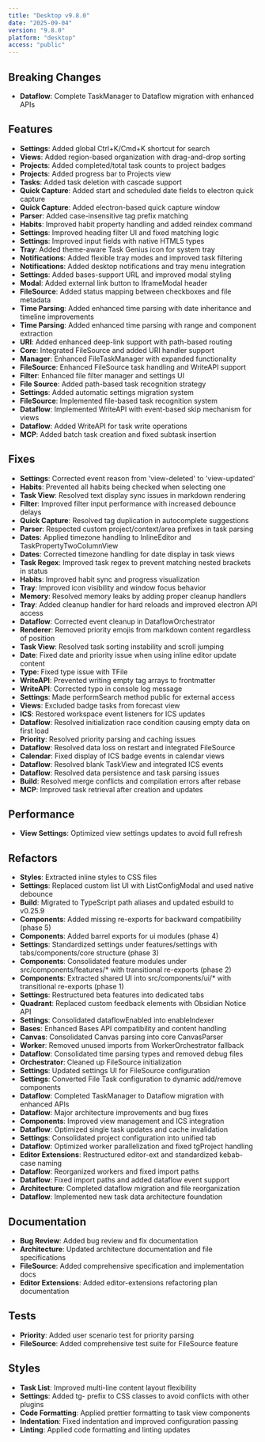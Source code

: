 ```yaml
---
title: "Desktop v9.8.0"
date: "2025-09-04"
version: "9.8.0"
platform: "desktop"
access: "public"
---
```




## Breaking Changes

- **Dataflow**: Complete TaskManager to Dataflow migration with enhanced APIs

## Features

- **Settings**: Added global Ctrl+K/Cmd+K shortcut for search
- **Views**: Added region-based organization with drag-and-drop sorting
- **Projects**: Added completed/total task counts to project badges
- **Projects**: Added progress bar to Projects view
- **Tasks**: Added task deletion with cascade support
- **Quick Capture**: Added start and scheduled date fields to electron quick capture
- **Quick Capture**: Added electron-based quick capture window
- **Parser**: Added case-insensitive tag prefix matching
- **Habits**: Improved habit property handling and added reindex command
- **Settings**: Improved heading filter UI and fixed matching logic
- **Settings**: Improved input fields with native HTML5 types
- **Tray**: Added theme-aware Task Genius icon for system tray
- **Notifications**: Added flexible tray modes and improved task filtering
- **Notifications**: Added desktop notifications and tray menu integration
- **Settings**: Added bases-support URL and improved modal styling
- **Modal**: Added external link button to IframeModal header
- **FileSource**: Added status mapping between checkboxes and file metadata
- **Time Parsing**: Added enhanced time parsing with date inheritance and timeline improvements
- **Time Parsing**: Added enhanced time parsing with range and component extraction
- **URI**: Added enhanced deep-link support with path-based routing
- **Core**: Integrated FileSource and added URI handler support
- **Manager**: Enhanced FileTaskManager with expanded functionality
- **FileSource**: Enhanced FileSource task handling and WriteAPI support
- **Filter**: Enhanced file filter manager and settings UI
- **File Source**: Added path-based task recognition strategy
- **Settings**: Added automatic settings migration system
- **FileSource**: Implemented file-based task recognition system
- **Dataflow**: Implemented WriteAPI with event-based skip mechanism for views
- **Dataflow**: Added WriteAPI for task write operations
- **MCP**: Added batch task creation and fixed subtask insertion

## Fixes

- **Settings**: Corrected event reason from 'view-deleted' to 'view-updated'
- **Habits**: Prevented all habits being checked when selecting one
- **Task View**: Resolved text display sync issues in markdown rendering
- **Filter**: Improved filter input performance with increased debounce delays
- **Quick Capture**: Resolved tag duplication in autocomplete suggestions
- **Parser**: Respected custom project/context/area prefixes in task parsing
- **Dates**: Applied timezone handling to InlineEditor and TaskPropertyTwoColumnView
- **Dates**: Corrected timezone handling for date display in task views
- **Task Regex**: Improved task regex to prevent matching nested brackets in status
- **Habits**: Improved habit sync and progress visualization
- **Tray**: Improved icon visibility and window focus behavior
- **Memory**: Resolved memory leaks by adding proper cleanup handlers
- **Tray**: Added cleanup handler for hard reloads and improved electron API access
- **Dataflow**: Corrected event cleanup in DataflowOrchestrator
- **Renderer**: Removed priority emojis from markdown content regardless of position
- **Task View**: Resolved task sorting instability and scroll jumping
- **Date**: Fixed date and priority issue when using inline editor update content
- **Type**: Fixed type issue with TFile
- **WriteAPI**: Prevented writing empty tag arrays to frontmatter
- **WriteAPI**: Corrected typo in console log message
- **Settings**: Made performSearch method public for external access
- **Views**: Excluded badge tasks from forecast view
- **ICS**: Restored workspace event listeners for ICS updates
- **Dataflow**: Resolved initialization race condition causing empty data on first load
- **Priority**: Resolved priority parsing and caching issues
- **Dataflow**: Resolved data loss on restart and integrated FileSource
- **Calendar**: Fixed display of ICS badge events in calendar views
- **Dataflow**: Resolved blank TaskView and integrated ICS events
- **Dataflow**: Resolved data persistence and task parsing issues
- **Build**: Resolved merge conflicts and compilation errors after rebase
- **MCP**: Improved task retrieval after creation and updates

## Performance

- **View Settings**: Optimized view settings updates to avoid full refresh

## Refactors

- **Styles**: Extracted inline styles to CSS files
- **Settings**: Replaced custom list UI with ListConfigModal and used native debounce
- **Build**: Migrated to TypeScript path aliases and updated esbuild to v0.25.9
- **Components**: Added missing re-exports for backward compatibility (phase 5)
- **Components**: Added barrel exports for ui modules (phase 4)
- **Settings**: Standardized settings under features/settings with tabs/components/core structure (phase 3)
- **Components**: Consolidated feature modules under src/components/features/* with transitional re-exports (phase 2)
- **Components**: Extracted shared UI into src/components/ui/* with transitional re-exports (phase 1)
- **Settings**: Restructured beta features into dedicated tabs
- **Quadrant**: Replaced custom feedback elements with Obsidian Notice API
- **Settings**: Consolidated dataflowEnabled into enableIndexer
- **Bases**: Enhanced Bases API compatibility and content handling
- **Canvas**: Consolidated Canvas parsing into core CanvasParser
- **Worker**: Removed unused imports from WorkerOrchestrator fallback
- **Dataflow**: Consolidated time parsing types and removed debug files
- **Orchestrator**: Cleaned up FileSource initialization
- **Settings**: Updated settings UI for FileSource configuration
- **Settings**: Converted File Task configuration to dynamic add/remove components
- **Dataflow**: Completed TaskManager to Dataflow migration with enhanced APIs
- **Dataflow**: Major architecture improvements and bug fixes
- **Components**: Improved view management and ICS integration
- **Dataflow**: Optimized single task updates and cache invalidation
- **Settings**: Consolidated project configuration into unified tab
- **Dataflow**: Optimized worker parallelization and fixed tgProject handling
- **Editor Extensions**: Restructured editor-ext and standardized kebab-case naming
- **Dataflow**: Reorganized workers and fixed import paths
- **Dataflow**: Fixed import paths and added dataflow event support
- **Architecture**: Completed dataflow migration and file reorganization
- **Dataflow**: Implemented new task data architecture foundation

## Documentation

- **Bug Review**: Added bug review and fix documentation
- **Architecture**: Updated architecture documentation and file specifications
- **FileSource**: Added comprehensive specification and implementation docs
- **Editor Extensions**: Added editor-extensions refactoring plan documentation

## Tests

- **Priority**: Added user scenario test for priority parsing
- **FileSource**: Added comprehensive test suite for FileSource feature

## Styles

- **Task List**: Improved multi-line content layout flexibility
- **Settings**: Added tg- prefix to CSS classes to avoid conflicts with other plugins
- **Code Formatting**: Applied prettier formatting to task view components
- **Indentation**: Fixed indentation and improved configuration passing
- **Linting**: Applied code formatting and linting updates